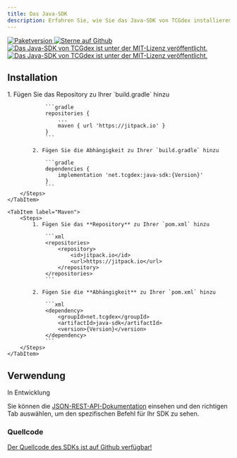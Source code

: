 ```yaml
---
title: Das Java-SDK
description: Erfahren Sie, wie Sie das Java-SDK von TCGdex installieren und verwenden
---
```


<p class="flex gap-2 justify-center">
	<a href="https://jitpack.io/#net.tcgdex/java-sdk">
		<img src="https://img.shields.io/jitpack/v/github/tcgdex/java-sdk?style=flat-square" alt="Paketversion" />
	</a>
	<a href="https://github.com/tcgdex/java-sdk/stargazers">
		<img src="https://img.shields.io/github/stars/tcgdex/java-sdk?style=flat-square" alt="Sterne auf Github" />
	</a>
	<a href="https://github.com/tcgdex/java-sdk/blob/master/LICENSE.md">
		<img src="https://img.shields.io/github/license/tcgdex/java-sdk?style=flat-square" alt="Das Java-SDK von TCGdex ist unter der MIT-Lizenz veröffentlicht." />
	</a>
	<a href="https://github.com/tcgdex/java-sdk/actions/workflows/build.yml">
		<img src="https://img.shields.io/github/actions/workflow/status/tcgdex/java-sdk/build.yml?style=flat-square" alt="Das Java-SDK von TCGdex ist unter der MIT-Lizenz veröffentlicht." />
	</a>
</p>

## Installation

<Tabs>
	<TabItem label="Gradle">
		<Steps>
			1. Fügen Sie das Repository zu Ihrer `build.gradle` hinzu

				```gradle
				repositories {
					...
					maven { url 'https://jitpack.io' }
				}
				```

			2. Fügen Sie die Abhängigkeit zu Ihrer `build.gradle` hinzu

				```gradle
				dependencies {
					implementation 'net.tcgdex:java-sdk:{Version}'
				}
				```
		</Steps>
	</TabItem>

	<TabItem label="Maven">
		<Steps>
			1. Fügen Sie das **Repository** zu Ihrer `pom.xml` hinzu

				```xml
				<repositories>
					<repository>
						<id>jitpack.io</id>
						<url>https://jitpack.io</url>
					</repository>
				</repositories>
				```

			2. Fügen Sie die **Abhängigkeit** zu Ihrer `pom.xml` hinzu

				```xml
				<dependency>
					<groupId>net.tcgdex</groupId>
					<artifactId>java-sdk</artifactId>
					<version>{Version}</version>
				</dependency>
				```
		</Steps>
	</TabItem>
</Tabs>

## Verwendung

In Entwicklung

Sie können die [JSON-REST-API-Dokumentation](/rest) einsehen und den richtigen Tab auswählen, um den spezifischen Befehl für Ihr SDK zu sehen.

### Quellcode

[Der Quellcode des SDKs ist auf Github verfügbar!](https://github.com/tcgdex/java-sdk)
